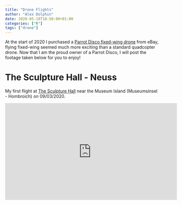 ```yaml
---
title: "Drone Flights"
author: "Alex Dolphin"
date: 2020-05-18T18:50:00+01:00
categories: ["R"]
tags: ["drone"]
---
```


At the start of 2020 I purchased a
[Parrot Disco fixed-wing drone](https://www.parrot.com/be/drones/parrot-disco-fpv)
from eBay, flying fixed-wing seemed much more exciting than a standard
quadcopter drone. Now that I am the proud owner of a Parrot Disco, I will post
the footage taken below for you to enjoy!

# The Sculpture Hall - Neuss

My first flight at [The Sculpture Hall](https://goo.gl/maps/RtcTrGTtsnR8Z21x9)
near the Museum Island (Museumsinsel - Hombroich) on 09/03/2020.

<iframe width="560" height="315" src="https://www.youtube.com/embed/UD10r4qF2io" frameborder="0" allow="accelerometer; autoplay; encrypted-media; gyroscope; picture-in-picture" allowfullscreen></iframe>


